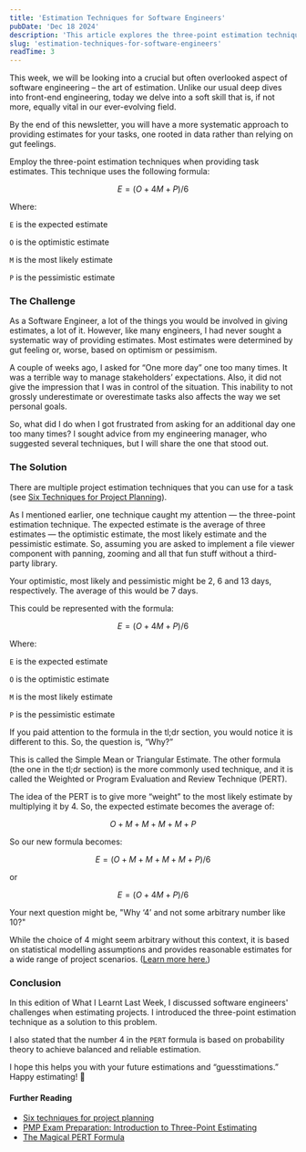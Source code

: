 ```yaml
---
title: 'Estimation Techniques for Software Engineers'
pubDate: 'Dec 18 2024'
description: 'This article explores the three-point estimation technique (Optimistic, Most Likely, Pessimistic) to help software engineers move beyond gut feeling and deliver data-driven, reliable timelines.'
slug: 'estimation-techniques-for-software-engineers'
readTime: 3
---
```



This week, we will be looking into a crucial but often overlooked aspect of software engineering – the art of estimation. Unlike our usual deep dives into front-end engineering, today we delve into a soft skill that is, if not more, equally vital in our ever-evolving field.

By the end of this newsletter, you will have a more systematic approach to providing estimates for your tasks, one rooted in data rather than relying on gut feelings.

<Tldr>
Employ the three-point estimation techniques when providing task estimates. This technique uses the following formula:

$$
 E = (O + 4M + P)/6
$$

Where:

`E` is the expected estimate

`O` is the optimistic estimate

`M` is the most likely estimate

`P` is the pessimistic estimate

</Tldr>

### The Challenge

As a Software Engineer, a lot of the things you would be involved in giving estimates, a lot of it. However, like many engineers, I had never sought a systematic way of providing estimates. Most estimates were determined by gut feeling or, worse, based on optimism or pessimism.

A couple of weeks ago, I asked for “One more day” one too many times. It was a terrible way to manage stakeholders’ expectations. Also, it did not give the impression that I was in control of the situation. This inability to not grossly underestimate or overestimate tasks also affects the way we set personal goals.

So, what did I do when I got frustrated from asking for an additional day one too many times? I sought advice from my engineering manager, who suggested several techniques, but I will share the one that stood out.

### The Solution

There are multiple project estimation techniques that you can use for a task (see [Six Techniques for Project Planning](https://asana.com/resources/estimation-methods)).

As I mentioned earlier, one technique caught my attention — the three-point estimation technique. The expected estimate is the average of three estimates — the optimistic estimate, the most likely estimate and the pessimistic estimate. So, assuming you are asked to implement a file viewer component with panning, zooming and all that fun stuff without a third-party library.

Your optimistic, most likely and pessimistic might be 2, 6 and 13 days, respectively. The average of this would be 7 days.

This could be represented with the formula:

$$
 E = (O + 4M + P)/6
$$

Where:

`E` is the expected estimate

`O` is the optimistic estimate

`M` is the most likely estimate

`P` is the pessimistic estimate

If you paid attention to the formula in the tl;dr section, you would notice it is different to this. So, the question is, “Why?”

This is called the Simple Mean or Triangular Estimate. The other formula (the one in the tl;dr section) is the more commonly used technique, and it is called the Weighted or Program Evaluation and Review Technique (PERT).

The idea of the PERT is to give more “weight” to the most likely estimate by multiplying it by 4. So, the expected estimate becomes the average of:

$$
O + M + M + M + M + P
$$

So our new formula becomes:

$$
E = (O + M + M + M + M + P)/6
$$

or

$$
E = (O + 4M + P)/6
$$

Your next question might be, "Why ‘4’ and not some arbitrary number like 10?"

While the choice of 4 might seem arbitrary without this context, it is based on statistical modelling assumptions and provides reasonable estimates for a wide range of project scenarios. ([Learn more here.](http://deepfriedbrainproject.com/2010/07/pert-formula.html))

### Conclusion

In this edition of What I Learnt Last Week, I discussed software engineers' challenges when estimating projects. I introduced the three-point estimation technique as a solution to this problem.

I also stated that the number 4 in the `PERT` formula is based on probability theory to achieve balanced and reliable estimation.

I hope this helps you with your future estimations and “guesstimations.” Happy estimating! 🎉

#### Further Reading

- [Six techniques for project planning](https://asana.com/resources/estimation-methods)
- [PMP Exam Preparation: Introduction to Three-Point Estimating](https://www.youtube.com/watch?v=CsJeCOzsJVs)
- [The Magical PERT Formula](https://deepfriedbrainproject.com/2010/07/pert-formula.html)
